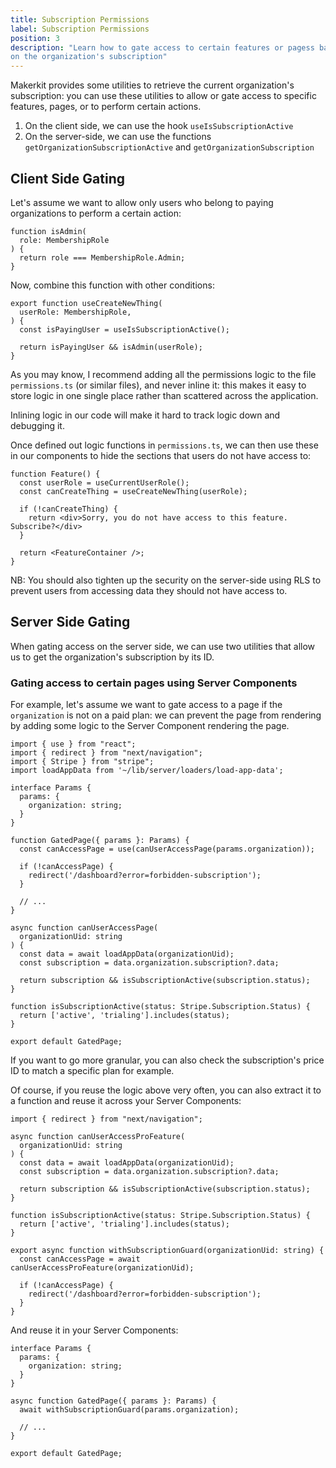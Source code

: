 ```yaml
---
title: Subscription Permissions
label: Subscription Permissions
position: 3
description: "Learn how to gate access to certain features or pagess based
on the organization's subscription"
---
```


Makerkit provides some utilities to retrieve the current organization's
subscription: you can use these utilities to allow or gate access to
specific features, pages, or to perform certain actions.

1. On the client side, we can use the hook `useIsSubscriptionActive`
2. On the server-side, we can use the functions
`getOrganizationSubscriptionActive` and `getOrganizationSubscription`

## Client Side Gating

Let's assume we want to allow only users who belong to paying organizations to
perform a certain action:

```tsx title="src/lib/organizations/permissions.ts"
function isAdmin(
  role: MembershipRole
) {
  return role === MembershipRole.Admin;
}
```

Now, combine this function with other conditions:

```tsx title="src/lib/organizations/permissions.ts"
export function useCreateNewThing(
  userRole: MembershipRole,
) {
  const isPayingUser = useIsSubscriptionActive();

  return isPayingUser && isAdmin(userRole);
}
```

As you may know, I recommend adding all the permissions logic to the file
`permissions.ts` (or similar files), and never inline it: this makes it easy to
store logic in one single place rather than scattered across the
application. 

Inlining logic in our code will make it hard to track logic
down and debugging it.

Once defined out logic functions in `permissions.ts`, we can then use these
in our components to hide the sections that users do
not have access to:

```tsx
function Feature() {
  const userRole = useCurrentUserRole();
  const canCreateThing = useCreateNewThing(userRole);

  if (!canCreateThing) {
    return <div>Sorry, you do not have access to this feature. Subscribe?</div>
  }

  return <FeatureContainer />;
}
```

NB: You should also tighten up the security on the server-side using RLS to prevent users from accessing data they should not have access to.

## Server Side Gating

When gating access on the server side, we can use two utilities that allow
us to get the organization's subscription by its ID.

### Gating access to certain pages using Server Components

For example, let's assume we want to gate access to a page if the
`organization` is not on a paid plan: we can prevent the page from rendering by adding some logic to the Server Component rendering the page.

```tsx
import { use } from "react";
import { redirect } from "next/navigation";
import { Stripe } from "stripe";
import loadAppData from '~/lib/server/loaders/load-app-data';

interface Params {
  params: {
    organization: string;
  }
}

function GatedPage({ params }: Params) {
  const canAccessPage = use(canUserAccessPage(params.organization));

  if (!canAccessPage) {
    redirect('/dashboard?error=forbidden-subscription');
  }

  // ...
}

async function canUserAccessPage(
  organizationUid: string
) {
  const data = await loadAppData(organizationUid);
  const subscription = data.organization.subscription?.data;

  return subscription && isSubscriptionActive(subscription.status);
}

function isSubscriptionActive(status: Stripe.Subscription.Status) {
  return ['active', 'trialing'].includes(status);
}

export default GatedPage;
```

If you want to go more granular, you can also check the subscription's price ID to match a specific plan for example.

Of course, if you reuse the logic above very often, you can also extract it to a function and reuse it across your Server Components:

```tsx
import { redirect } from "next/navigation";

async function canUserAccessProFeature(
  organizationUid: string
) {
  const data = await loadAppData(organizationUid);
  const subscription = data.organization.subscription?.data;

  return subscription && isSubscriptionActive(subscription.status);
}

function isSubscriptionActive(status: Stripe.Subscription.Status) {
  return ['active', 'trialing'].includes(status);
}

export async function withSubscriptionGuard(organizationUid: string) {
  const canAccessPage = await canUserAccessProFeature(organizationUid);

  if (!canAccessPage) {
    redirect('/dashboard?error=forbidden-subscription');
  }
}
```

And reuse it in your Server Components:

```tsx
interface Params {
  params: {
    organization: string;
  }
}

async function GatedPage({ params }: Params) {
  await withSubscriptionGuard(params.organization);

  // ...
}

export default GatedPage;
```